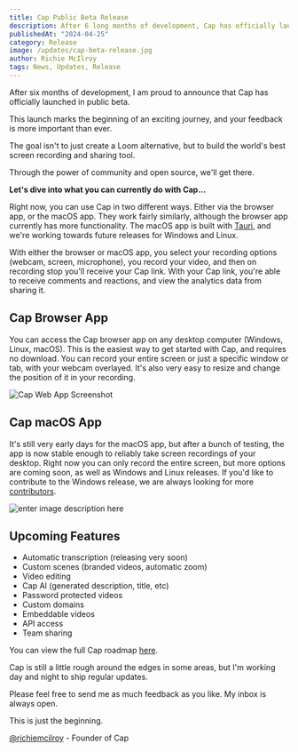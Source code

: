 ```yaml
---
title: Cap Public Beta Release
description: After 6 long months of development, Cap has officially launched in public beta.
publishedAt: "2024-04-25"
category: Release
image: /updates/cap-beta-release.jpg
author: Richie McIlroy
tags: News, Updates, Release
---
```


After six months of development, I am proud to announce that Cap has officially launched in public beta.

This launch marks the beginning of an exciting journey, and your feedback is more important than ever.

The goal isn't to just create a Loom alternative, but to build the world's best screen recording and sharing tool.

Through the power of community and open source, we'll get there.

**Let's dive into what you can currently do with Cap...**

Right now, you can use Cap in two different ways. Either via the browser app, or the macOS app. They work fairly similarly, although the browser app currently has more functionality. The macOS app is built with [Tauri](https://tauri.app/), and we're working towards future releases for Windows and Linux.

With either the browser or macOS app, you select your recording options (webcam, screen, microphone), you record your video, and then on recording stop you'll receive your Cap link. With your Cap link, you're able to receive comments and reactions, and view the analytics data from sharing it.

## Cap Browser App

You can access the Cap browser app on any desktop computer (Windows, Linux, macOS). This is the easiest way to get started with Cap, and requires no download. You can record your entire screen or just a specific window or tab, with your webcam overlayed. It's also very easy to resize and change the position of it in your recording.

![Cap Web App Screenshot](/updates/cap-web-app.png)

## Cap macOS App

It's still very early days for the macOS app, but after a bunch of testing, the app is now stable enough to reliably take screen recordings of your desktop. Right now you can only record the entire screen, but more options are coming soon, as well as Windows and Linux releases. If you'd like to contribute to the Windows release, we are always looking for more [contributors](https://github.com/CapSoftware/Cap).

![enter image description here](/updates/cap-emoji-banner.png)

## Upcoming Features

- Automatic transcription (releasing very soon)
- Custom scenes (branded videos, automatic zoom)
- Video editing
- Cap AI (generated description, title, etc)
- Password protected videos
- Custom domains
- Embeddable videos
- API access
- Team sharing

You can view the full Cap roadmap [here](https://cap.so/roadmap).

Cap is still a little rough around the edges in some areas, but I'm working day and night to ship regular updates.

Please feel free to send me as much feedback as you like. My inbox is always open.

This is just the beginning.

[@richiemcilroy](https://twitter.com/richiemcilroy) - Founder of Cap
